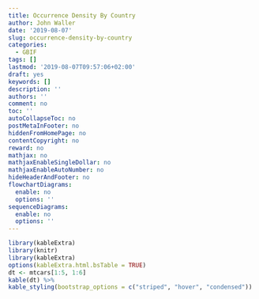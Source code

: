 ```yaml
---
title: Occurrence Density By Country
author: John Waller
date: '2019-08-07'
slug: occurrence-density-by-country
categories:
  - GBIF
tags: []
lastmod: '2019-08-07T09:57:06+02:00'
draft: yes
keywords: []
description: ''
authors: ''
comment: no
toc: ''
autoCollapseToc: no
postMetaInFooter: no
hiddenFromHomePage: no
contentCopyright: no
reward: no
mathjax: no
mathjaxEnableSingleDollar: no
mathjaxEnableAutoNumber: no
hideHeaderAndFooter: no
flowchartDiagrams:
  enable: no
  options: ''
sequenceDiagrams:
  enable: no
  options: ''
---
```



```R

library(kableExtra)
library(knitr)
library(kableExtra)
options(kableExtra.html.bsTable = TRUE)
dt <- mtcars[1:5, 1:6]
kable(dt) %>% 
kable_styling(bootstrap_options = c("striped", "hover", "condensed"))

```



<!--more-->
